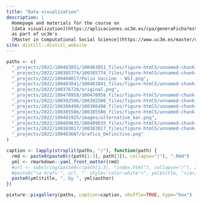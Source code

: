 ```yaml
---
title: "Data visualization"
description: |
  Homepage and materials for the course on
  [data visualization](https://aplicaciones.uc3m.es/cpa/generaFicha?est=375&asig=19139&idioma=2),
  as part of uc3m's
  [Master in Computational Social Science](https://www.uc3m.es/master/computational-social-science)
site: distill::distill_website
---
```


```r
paths <- c(
  "_projects/2022/100483851/100483851_files/figure-html5/unnamed-chunk-6-1.png",
  "_projects/2022/100385774/100385774_files/figure-html5/unnamed-chunk-13-1.png",
  "_projects/2022/100484017/Polio Vaccine - WSJ.png",
  "_projects/2022/100483841/100483841_files/figure-html5/unnamed-chunk-4-1.png",
  "_projects/2022/100376720/original.png",
  "_projects/2022/100470958/100470958_files/figure-html5/unnamed-chunk-12-1.png",
  "_projects/2022/100392586/100392586_files/figure-html5/unnamed-chunk-14-1.png",
  "_projects/2022/100386498/100386498_files/figure-html5/unnamed-chunk-16-1.png",
  "_projects/2022/100385586/100385586_files/figure-html5/unnamed-chunk-9-1.gif",
  "_projects/2022/100481925/images/alternative_bar.png",
  "_projects/2022/100489635/100489635_files/figure-html5/unnamed-chunk-13-1.png",
  "_projects/2022/100383017/100383017_files/figure-html5/unnamed-chunk-29-1.png",
  "_projects/2022/100483607/Grafico_Definitivo.png"
)

caption <- lapply(strsplit(paths, "/"), function(path) {
  rmd <- paste0(paste0(c(path[1:3], path[3]), collapse="/"), ".Rmd")
  yml <- rmarkdown::yaml_front_matter(rmd)
  #url <- substring(paste0(c(path[1:3], "index.html"), collapse="/"), 2)
  #paste0("<a href='", url, "' style='color:white'>", yml$title, "</a>, by ", yml$author)
  paste0(yml$title, ", by ", yml$author)
})

pixture::pixgallery(paths, caption=caption, shuffle=TRUE, type="box")
```
